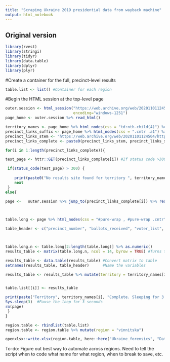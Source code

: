 ```yaml
---
title: "Scraping Ukraine 2019 presidential data from wayback machine"
output: html_notebook
---
```



## Original version

```r
library(rvest)
library(stringi)
library(tidyr)
library(data.table)
library(dplyr)
library(plyr)


```

#Create a container for the full, precinct-level results

```r
table.list <- list() #Container for each region
```


#Begin the HTML session at the top-level page

```r
outer.session <- html_session("https://web.archive.org/web/20201101124504/https://www.cvk.gov.ua/pls/vp2019/wp335pt001f01=720.html",
                              encoding="windows-1251") 
page_home <- outer.session %>% read_html()

territory_names <- page_home %>% html_nodes(css = "td:nth-child(4)") %>% html_text()
precinct_links_suffix <- page_home %>% html_nodes(css = ".cntr .a1") %>% html_attr("href") #This gets suffixes
precinct_links_stem <- "https://web.archive.org/web/20201101124504/https://www.cvk.gov.ua/pls/vp2019/"
precinct_links_complete <- paste0(precinct_links_stem, precinct_links_suffix)
```





```r
for(i in 1:length(precinct_links_complete)){

test_page <- httr::GET(precinct_links_complete[i]) #If status code >300, break  

 if(status_code(test_page) > 300) {
    
    print(paste0("No results site found for territory ", territory_names[i]))
    next
 }
else{
    
page <-   outer.session %>% jump_to(precinct_links_complete[i]) %>% read_html()



table.long <- page %>% html_nodes(css = "#pure-wrap , #pure-wrap .cntr") %>% html_text() #Css found with selector gadget

table_header <- c("precinct_number", "ballots_received", "voter_list", "voter_extract", "revoked_ballots", "not_sure_translation", "ballots_mailed_to_residence", "total_ballots_received_by_voters", "unaccounted_ballots", "n_ballots_cast", "invalid_ballots", "zelenskyi", "poroshenko", "date_time")



table.long.n <- table.long[2:length(table.long)] %>% as.numeric()
results_table <- matrix(table.long.n, ncol = 14, byrow = TRUE) #Turns the vector into a matrix with the correct number of columns

results_table <- data.table(results_table) #Convert matrix to table
setnames(results_table, table_header)      #Name the variables

results_table <- results_table %>% mutate(territory = territory_names[i]) #Add the territory name


table.list[[i]] <- results_table

print(paste("Territory", territory_names[i], "Complete. Sleeping for 3 seconds.", sep = " "))
Sys.sleep(3)  #Pause the loop for 3 seconds
rm(page)
 }
}

region.table <- rbindlist(table.list)
region.table <- region.table %>% mutate(region = "vinnitska")
```

```r
openxlsx::write.xlsx(region.table, here::here("Ukraine_forensics", "Data", "Election_presidential_2019", "vinnitska.xlsx"))
```

To-do: Figure out best way to automate across regions. Need to tell the script when to code what name for what region, when to break to save, etc.
